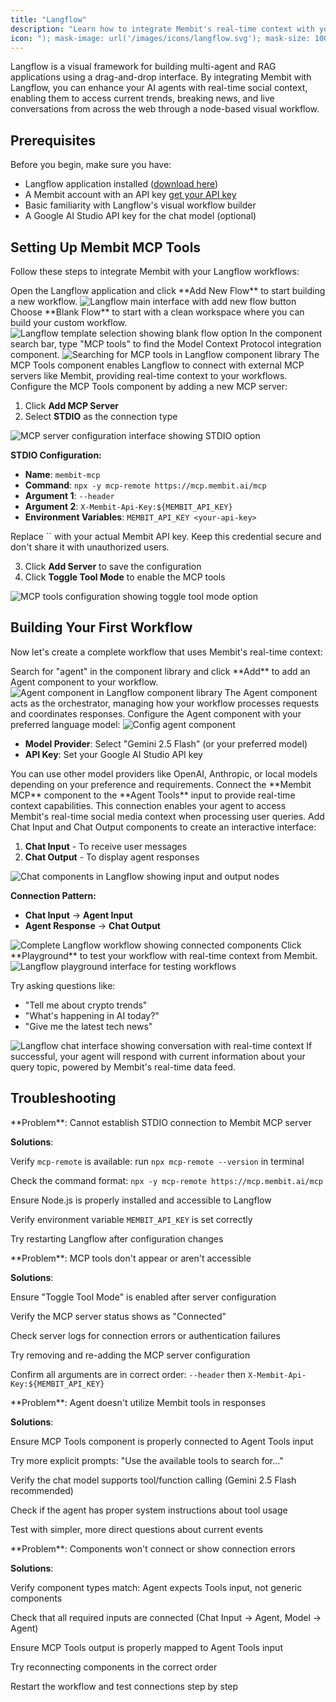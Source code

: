 ```yaml
---
title: "Langflow"
description: "Learn how to integrate Membit's real-time context with your Langflow workflows using MCP tools."
icon: "); mask-image: url('/images/icons/langflow.svg'); mask-size: 100% 100%;/*"
---
```


Langflow is a visual framework for building multi-agent and RAG applications using a drag-and-drop interface. By integrating Membit with Langflow, you can enhance your AI agents with real-time social context, enabling them to access current trends, breaking news, and live conversations from across the web through a node-based visual workflow.

## Prerequisites

Before you begin, make sure you have:

- Langflow application installed ([download here](https://langflow.org))
- A Membit account with an API key [get your API key](/access-and-auth)
- Basic familiarity with Langflow's visual workflow builder
- A Google AI Studio API key for the chat model (optional)

## Setting Up Membit MCP Tools

Follow these steps to integrate Membit with your Langflow workflows:

<Steps>
<Step title="Create New Flow">
Open the Langflow application and click **Add New Flow** to start building a new workflow.

<Frame>
<img src="/images/langflow/new-flow.png" alt="Langflow main interface with add new flow button" />
</Frame>
</Step>

<Step title="Select Blank Flow">
Choose **Blank Flow** to start with a clean workspace where you can build your custom workflow.

<Frame>
<img src="/images/langflow/blank-flow.png" alt="Langflow template selection showing blank flow option" />
</Frame>
</Step>

<Step title="Search for MCP Tools">
In the component search bar, type "MCP tools" to find the Model Context Protocol integration component.

<Frame>
  <img
    src="/images/langflow/search-mcp-tools.png"
    alt="Searching for MCP tools in Langflow component library"
  />
</Frame>

<Check>
The MCP Tools component enables Langflow to connect with external MCP servers like Membit, providing real-time context to your workflows.
</Check>
</Step>

<Step title="Configure MCP Server">
Configure the MCP Tools component by adding a new MCP server:

1. Click **Add MCP Server**
2. Select **STDIO** as the connection type

<Frame>
  <img
    src="/images/langflow/stdio.png"
    alt="MCP server configuration interface showing STDIO option"
  />
</Frame>

**STDIO Configuration:**

- **Name**: `membit-mcp`
- **Command**: `npx -y mcp-remote https://mcp.membit.ai/mcp`
- **Argument 1**: `--header`
- **Argument 2**: `X-Membit-Api-Key:${MEMBIT_API_KEY}`
- **Environment Variables**: `MEMBIT_API_KEY <your-api-key>`

<Warning>
Replace `<your-api-key>` with your actual Membit API key. Keep this credential secure and don't share it with unauthorized users.
</Warning>

3. Click **Add Server** to save the configuration
4. Click **Toggle Tool Mode** to enable the MCP tools

<Frame>
<img src="/images/langflow/tool-mode.png" alt="MCP tools configuration showing toggle tool mode option" />
</Frame>
</Step>
</Steps>

## Building Your First Workflow

Now let's create a complete workflow that uses Membit's real-time context:

<Steps>
<Step title="Add Agent Component">
Search for "agent" in the component library and click **Add** to add an Agent component to your workflow.

<Frame>
  <img
    src="/images/langflow/agent.png"
    alt="Agent component in Langflow component library"
  />
</Frame>

<Check>
The Agent component acts as the orchestrator, managing how your workflow processes requests and coordinates responses.
</Check>
</Step>

<Step title="Configure Agent Model">
Configure the Agent component with your preferred language model:

<Frame>
  <img src="/images/langflow/config-agent.png" alt="Config agent component" />
</Frame>

- **Model Provider**: Select "Gemini 2.5 Flash" (or your preferred model)
- **API Key**: Set your Google AI Studio API key

<Tip>
You can use other model providers like OpenAI, Anthropic, or local models depending on your preference and requirements.
</Tip>
</Step>

<Step title="Connect MCP Tools">
Connect the **Membit MCP** component to the **Agent Tools** input to provide real-time context capabilities.

<Check>
This connection enables your agent to access Membit's real-time social media context when processing user queries.
</Check>
</Step>

<Step title="Add Chat Components">
Add Chat Input and Chat Output components to create an interactive interface:

1. **Chat Input** - To receive user messages
2. **Chat Output** - To display agent responses

<Frame>
  <img
    src="/images/langflow/chat.png"
    alt="Chat components in Langflow showing input and output nodes"
  />
</Frame>

**Connection Pattern:**

- **Chat Input** → **Agent Input**
- **Agent Response** → **Chat Output**

<Frame>
<img src="/images/langflow/chat-with-agent.png" alt="Complete Langflow workflow showing connected components" />
</Frame>
</Step>

<Step title="Test Your Workflow">
Click **Playground** to test your workflow with real-time context from Membit.

<Frame>
  <img
    src="/images/langflow/playground.png"
    alt="Langflow playground interface for testing workflows"
  />
</Frame>

Try asking questions like:

- "Tell me about crypto trends"
- "What's happening in AI today?"
- "Give me the latest tech news"

<Frame caption="Testing the workflow with real-time context from Membit">
  <img
    src="/images/langflow/talk-with-chat.png"
    alt="Langflow chat interface showing conversation with real-time context"
  />
</Frame>

<Check>
If successful, your agent will respond with current information about your query topic, powered by Membit's real-time data feed.
</Check>
</Step>
</Steps>

## Troubleshooting

<AccordionGroup>
<Accordion title="MCP Server STDIO Connection Issues">
**Problem**: Cannot establish STDIO connection to Membit MCP server

**Solutions**:

Verify `mcp-remote` is available: run `npx mcp-remote --version` in terminal

Check the command format: `npx -y mcp-remote https://mcp.membit.ai/mcp`

Ensure Node.js is properly installed and accessible to Langflow

Verify environment variable `MEMBIT_API_KEY` is set correctly

Try restarting Langflow after configuration changes

</Accordion>

<Accordion title="Tool Mode Not Working">
**Problem**: MCP tools don't appear or aren't accessible

**Solutions**:

Ensure "Toggle Tool Mode" is enabled after server configuration

Verify the MCP server status shows as "Connected"

Check server logs for connection errors or authentication failures

Try removing and re-adding the MCP server configuration

Confirm all arguments are in correct order: `--header` then `X-Membit-Api-Key:${MEMBIT_API_KEY}`

</Accordion>

<Accordion title="Agent Not Using Tools">
**Problem**: Agent doesn't utilize Membit tools in responses

**Solutions**:

Ensure MCP Tools component is properly connected to Agent Tools input

Try more explicit prompts: "Use the available tools to search for..."

Verify the chat model supports tool/function calling (Gemini 2.5 Flash recommended)

Check if the agent has proper system instructions about tool usage

Test with simpler, more direct questions about current events

</Accordion>

<Accordion title="Workflow Component Connection Errors">
**Problem**: Components won't connect or show connection errors

**Solutions**:

Verify component types match: Agent expects Tools input, not generic components

Check that all required inputs are connected (Chat Input → Agent, Model → Agent)

Ensure MCP Tools output is properly mapped to Agent Tools input

Try reconnecting components in the correct order

Restart the workflow and test connections step by step

</Accordion>
</AccordionGroup>
